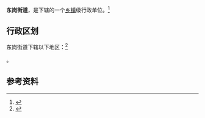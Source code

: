 {{中国乡级行政区|62/01/02/015/000}}

'''东岗街道'''，是{{PRC admin/fullname|62/01/02/015/000|3}}下辖的一个[[乡镇|乡镇]]级行政单位。<ref>{{PRC admin/ref sgc|{{PRC admin/parent|62/01/02/015/000}}}}</ref>

== 行政区划 ==

东岗街道下辖以下地区：<ref>{{PRC admin/ref sgc|62/01/02/015/000}}</ref>

{{PRC admin/children|62/01/02/015/000}}。

== 参考资料 ==

{{reflist}}

{{行政区划小作品}}
{{PRC admin/navcat|62/01/02/015/000}}